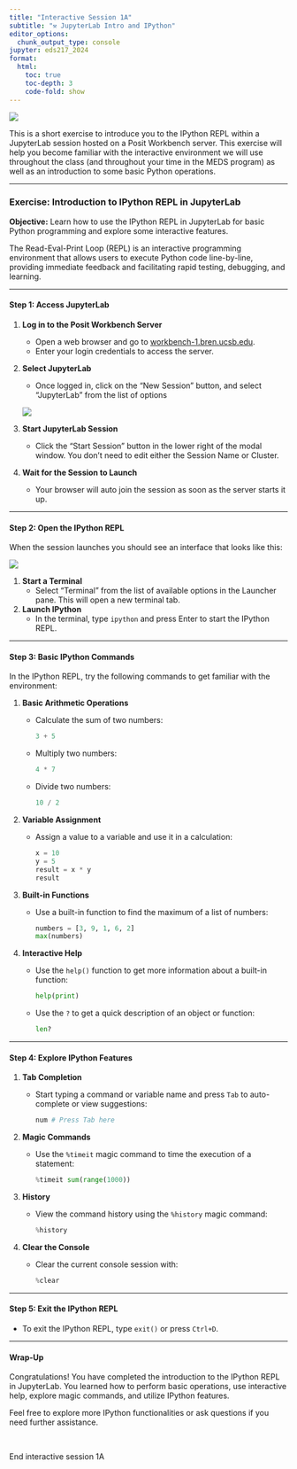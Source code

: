 ```yaml
---
title: "Interactive Session 1A"
subtitle: "⚒️ JupyterLab Intro and IPython"
editor_options: 
  chunk_output_type: console
jupyter: eds217_2024
format:
  html:
    toc: true
    toc-depth: 3
    code-fold: show
---
```


![](images/IPython.png)

This is a short exercise to introduce you to the IPython REPL within a JupyterLab session hosted on a Posit Workbench server. This exercise will help you become familiar with the interactive environment we will use throughout the class (and throughout your time in the MEDS program) as well as an introduction to some basic Python operations.

---

### Exercise: Introduction to IPython REPL in JupyterLab

**Objective:** Learn how to use the IPython REPL in JupyterLab for basic Python programming and explore some interactive features.

::: {.callout-note}
The Read-Eval-Print Loop (REPL) is an interactive programming environment that allows users to execute Python code line-by-line, providing immediate feedback and facilitating rapid testing, debugging, and learning.
:::

---

#### Step 1: Access JupyterLab

1. **Log in to the Posit Workbench Server**
   - Open a web browser and go to [workbench-1.bren.ucsb.edu](https://workbench-1.bren.ucsb.edu).
   - Enter your login credentials to access the server.

2. **Select JupyterLab**
   - Once logged in, click on the "New Session" button, and select "JupyterLab" from the list of options
   
   ![](images/JupyterLab_launch.png)

3. **Start JupyterLab Session** 
    - Click the "Start Session" button in the lower right of the modal window. You don't need to edit either the Session Name or Cluster.

4. **Wait for the Session to Launch**
    - Your browser will auto join the session as soon as the server starts it up.

---

#### Step 2: Open the IPython REPL

When the session launches you should see an interface that looks like this:

![](images/JupyterLab_launcher.png)

1. **Start a Terminal**
   - Select "Terminal" from the list of available options in the Launcher pane. This will open a new terminal tab.

2. **Launch IPython**
   - In the terminal, type `ipython` and press Enter to start the IPython REPL.

---

#### Step 3: Basic IPython Commands

In the IPython REPL, try the following commands to get familiar with the environment:

1. **Basic Arithmetic Operations**
   - Calculate the sum of two numbers:
     ```python
     3 + 5
     ```
   - Multiply two numbers:
     ```python
     4 * 7
     ```
   - Divide two numbers:
     ```python
     10 / 2
     ```

2. **Variable Assignment**
   - Assign a value to a variable and use it in a calculation:
     ```python
     x = 10
     y = 5
     result = x * y
     result
     ```

3. **Built-in Functions**
   - Use a built-in function to find the maximum of a list of numbers:
     ```python
     numbers = [3, 9, 1, 6, 2]
     max(numbers)
     ```

4. **Interactive Help**
   - Use the `help()` function to get more information about a built-in function:
     ```python
     help(print)
     ```
   - Use the `?` to get a quick description of an object or function:
     ```python
     len?
     ```

---

#### Step 4: Explore IPython Features

1. **Tab Completion**
   - Start typing a command or variable name and press `Tab` to auto-complete or view suggestions:
     ```python
     num # Press Tab here
     ```

2. **Magic Commands**
   - Use the `%timeit` magic command to time the execution of a statement:
     ```python
     %timeit sum(range(1000))
     ```

3. **History**
   - View the command history using the `%history` magic command:
     ```python
     %history
     ```

4. **Clear the Console**
   - Clear the current console session with:
     ```python
     %clear
     ```

---

#### Step 5: Exit the IPython REPL

- To exit the IPython REPL, type `exit()` or press `Ctrl+D`.

---

#### Wrap-Up

Congratulations! You have completed the introduction to the IPython REPL in JupyterLab. You learned how to perform basic operations, use interactive help, explore magic commands, and utilize IPython features.

Feel free to explore more IPython functionalities or ask questions if you need further assistance.

<br>

::: {.center-text .body-text-xl .teal-text}
End interactive session 1A
:::